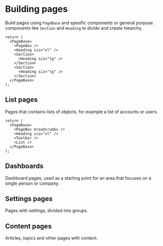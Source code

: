 
<Meta title="Page" />

# Building pages

Build pages using `PageBase` and spesific components or general purpuse components like `Section` and `Heading` to divide and create hiearchy.

```tsx
return (
  <PageBase>
    <PageNav />
    <Heading siz="xl" />
    <Section>
      <Heading siz="lg" />
    </Section>
    <Section>
      <Heading siz="lg" />
    </Section>
  </PageBase>
);
```

## List pages

Pages that contains lists of objects, for example a list of accounts or users.

```tsx
return (
  <PageBase>
    <PageNav breadcrumbs />
    <Heading siz="xl" />
    <Toolbar />
    <List />
  </PageBase>
);
```

## Dashboards

Dashboard pages, used as a starting point for an area that focuses on a single person or company.

## Settings pages

Pages with settings, divided into groups.

## Content pages

Articles, topics and other pages with content.
